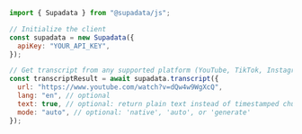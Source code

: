 ```js Node
import { Supadata } from "@supadata/js";

// Initialize the client
const supadata = new Supadata({
  apiKey: "YOUR_API_KEY",
});

// Get transcript from any supported platform (YouTube, TikTok, Instagram, X (Twitter)) or file
const transcriptResult = await supadata.transcript({
  url: "https://www.youtube.com/watch?v=dQw4w9WgXcQ",
  lang: "en", // optional
  text: true, // optional: return plain text instead of timestamped chunks
  mode: "auto", // optional: 'native', 'auto', or 'generate'
});
```
